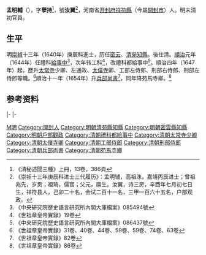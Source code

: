'''孟明輔'''（{{bd|？||？}}），字'''孽持'''<ref>《清秘述聞三種》上冊，13卷，386頁</ref>，號'''汝翼'''<ref>《崇祯十三年庚辰科进士三代履历》：孟明辅，高祖洙，嘉靖丙辰进士；曾祖兆先，岁贡；祖琦，儒官；父元，廪生。汝翼，诗三房，辛酉年七月初七日生，祥符县人，己卯二十名，会试二百十一名，三甲一百六十五名，户部观政。</ref>，河南省[[开封府|开封府]][[祥符縣|祥符縣]]（今屬[[開封市|開封市]]）人。明末清初官員。

== 生平 ==
明[[崇禎|崇禎]]十三年（1640年）庚辰科進士，历任[[密云|密云]]、[[清苑|清苑]][[知縣|知縣]]。後仕清。[[順治|順治]]元年（1644年）任禮科[[給事中|給事中]]<ref>《中央研究院歷史語言研究所內閣大庫檔案》085494號</ref>，次年转工科<ref>《世祖章皇帝實錄》19卷</ref>，改禮科都給事中<ref>《中央研究院歷史語言研究所內閣大庫檔案》086437號</ref>。順治四年（1647年）起，歷升[[太常寺|太常寺]]少卿、左通政、[[太僕寺|太僕寺]]卿、工部左侍郎、刑部右侍郎、刑部左侍郎等職。<ref>《世祖章皇帝實錄》31卷、40卷、44卷、59卷、59卷、74卷、63卷</ref>順治十一年（1654年）升[[兵部尚書|兵部尚書]]<ref>《世祖章皇帝實錄》82卷</ref>，同年降苑馬寺卿。<ref>《世祖章皇帝實錄》86卷</ref>

==参考资料==
{{reflist}}

{{start box}}
{{s-off}}
{{s-before|[[萬民表|萬民表]]}}
{{s-title|明朝清苑縣知縣|崇禎年間}}
{{s-after|[[孫景昌|孫景昌]]}}
|-
{{s-before|[[漆園|漆園]]}}
{{s-title|明朝密雲縣知縣|1642年－崇禎年間}}
{{s-after|[[宋光賢|宋光賢]]|清朝知縣}}
|-
{{succession box|[[王永吉|王永吉]]|[[張秉貞|張秉貞]]|[[清朝兵部尚书列表#兵部漢尚書|兵部漢尚書]]|<small>順治十一年三月乙卯－順治十一年八月辛未<br>（1654年5月11日－1654年9月24日）</small>}}
{{end box}}

{{崇禎十三年庚辰科殿試金榜}}

{{Authority control}}

{{DEFAULTSORT:Meng孟}}
[[Category:孟姓|M明]]
[[Category:開封人|Category:開封人]]
[[Category:明朝清苑縣知縣|Category:明朝清苑縣知縣]]
[[Category:明朝密雲縣知縣|Category:明朝密雲縣知縣]]
[[Category:明朝戶部觀政|Category:明朝戶部觀政]]
[[Category:清朝禮科都給事中|Category:清朝禮科都給事中]]
[[Category:清朝太常寺少卿|Category:清朝太常寺少卿]]
[[Category:清朝太僕寺卿|Category:清朝太僕寺卿]]
[[Category:清朝工部侍郎|Category:清朝工部侍郎]]
[[Category:清朝刑部侍郎|Category:清朝刑部侍郎]]
[[Category:清朝兵部尚書|Category:清朝兵部尚書]]
[[Category:清朝苑馬寺卿|Category:清朝苑馬寺卿]]